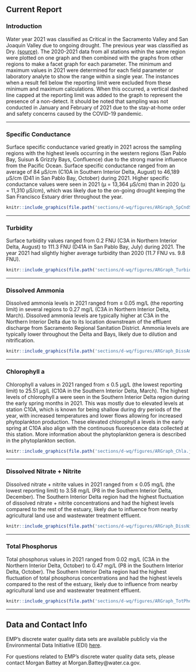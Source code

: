 ## Current Report {#dwq-report}

### Introduction

Water year 2021 was classified as Critical in the Sacramento Valley and San Joaquin Valley due to ongoing drought. The previous year was classified as Dry. [(source)](https://cdec.water.ca.gov/reportapp/javareports?name=WSIHIST). The 2020-2021 data from all stations within the same region were plotted on one graph and then combined with the graphs from other regions to make a facet graph for each parameter. The minimum and maximum values in 2021 were determined for each field parameter or laboratory analyte to show the range within a single year. The instances when a result fell below the reporting limit were excluded from these minimum and maximum calculations. When this occurred, a vertical dashed line capped at the reporting limit was added to the graph to represent the presence of a non-detect. It should be noted that sampling was not conducted in January and February of 2021 due to the stay-at-home order and safety concerns caused by the COVID-19 pandemic.

***

### Specific Conductance

Surface specific conductance varied greatly in 2021 across the sampling regions with the highest levels occurring in the western regions (San Pablo Bay, Suisun & Grizzly Bays, Confluence) due to the strong marine influence from the Pacific Ocean. Surface specific conductance ranged from an average of 84 µS/cm (C10A in Southern Interior Delta, August) to 46,189 µS/cm (D41 in San Pablo Bay, October) during 2021. Higher specific conductance values were seen in 2021 (μ = 13,364 μS/cm) than in 2020 (μ = 11,310 μS/cm), which was likely due to the on-going drought keeping the San Francisco Estuary drier throughout the year.

```r
knitr::include_graphics(file.path('sections/d-wq/figures/ARGraph_SpCndSurface.jpg'))
```
***
### Turbidity

Surface turbidity values ranged from 0.2 FNU (C3A in Northern Interior Delta, August) to 111.3 FNU (D41A in San Pablo Bay, July) during 2021. The year 2021 had slightly higher average turbidity than 2020 (11.7 FNU vs. 9.8 FNU).

```r
knitr::include_graphics(file.path('sections/d-wq/figures/ARGraph_TurbiditySurface.jpg'))
```
***
### Dissolved Ammonia

Dissolved ammonia levels in 2021 ranged from ≤ 0.05 mg/L (the reporting limit) in several regions to 0.27 mg/L (C3A in Northern Interior Delta, March). Dissolved ammonia levels are typically higher at C3A in the Northern Interior Delta due to its location downstream of the effluent discharge from Sacramento Regional Sanitation District. Ammonia levels are typically lower throughout the Delta and Bays, likely due to dilution and nitrification.

```r
knitr::include_graphics(file.path('sections/d-wq/figures/ARGraph_DissAmmonia.jpg'))
```
***
### Chlorophyll a

Chlorophyll a values in 2021 ranged from ≤ 0.5 µg/L (the lowest reporting limit) to 25.51 µg/L (C10A in the Southern Interior Delta, March). The highest levels of chlorophyll a were seen in the Southern Interior Delta region during the early spring months in 2021. This was mostly due to elevated levels at station C10A, which is known for being shallow during dry periods of the year, with increased temperatures and lower flows allowing for increased phytoplankton production. These elevated chlorophyll a levels in the early spring at C10A also align with the continuous fluorescence data collected at this station. More information about the phytoplankton genera is described in the phytoplankton section.

```r
knitr::include_graphics(file.path('sections/d-wq/figures/ARGraph_Chla.jpg'))
```
***
### Dissolved Nitrate + Nitrite

Dissolved nitrate + nitrite values in 2021 ranged from ≤ 0.05 mg/L (the lowest reporting limit) to 3.58 mg/L (P8 in the Southern Interior Delta, December). The Southern Interior Delta region had the highest fluctuation of dissolved nitrate + nitrite concentrations and had the highest levels compared to the rest of the estuary, likely due to influence from nearby agricultural land use and wastewater treatment effluent.

```r
knitr::include_graphics(file.path('sections/d-wq/figures/ARGraph_DissNitrateNitrite.jpg'))
```
***
### Total Phosphorus

Total phosphorus values in 2021 ranged from 0.02 mg/L (C3A in the Northern Interior Delta, October) to 0.47 mg/L (P8 in the Southern Interior Delta, October). The Southern Interior Delta region had the highest fluctuation of total phosphorus concentrations and had the highest levels compared to the rest of the estuary, likely due to influence from nearby agricultural land use and wastewater treatment effluent.

```r
knitr::include_graphics(file.path('sections/d-wq/figures/ARGraph_TotPhos.jpg'))
```
***
## Data and Contact Info

EMP's discrete water quality data sets are available publicly via the Environmental Data Initiative (EDI) [here](https://portal.edirepository.org/nis/mapbrowse?scope=edi&identifier=458&revision=7).

For questions related to EMP's discrete water quality data sets, please contact Morgan Battey at Morgan.Battey@water.ca.gov.
